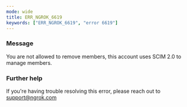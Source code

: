 ```yaml
---
mode: wide
title: ERR_NGROK_6619
keywords: ["ERR_NGROK_6619", "error 6619"]
---
```


### Message

You are not allowed to remove members, this account uses SCIM 2.0 to manage members.

### Further help

If you're having trouble resolving this error, please reach out to [support@ngrok.com](mailto:support@ngrok.com?subject=Help%20with%20ERR_NGROK_6619)
